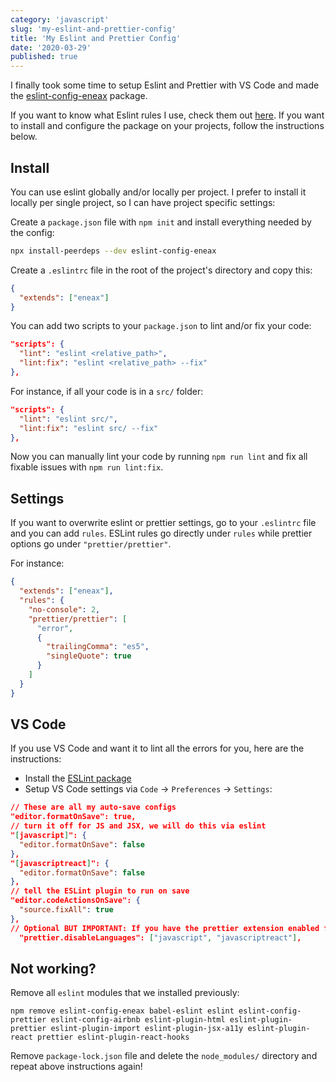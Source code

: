 ```yaml
---
category: 'javascript'
slug: 'my-eslint-and-prettier-config'
title: 'My Eslint and Prettier Config'
date: '2020-03-29'
published: true
---
```


I finally took some time to setup Eslint and Prettier with VS Code and made the <a href='https://www.npmjs.com/package/eslint-config-eneax' target='_blank'>eslint-config-eneax</a> package.

If you want to know what Eslint rules I use, check them out <a href='https://github.com/eneax/eslint-config-eneax/blob/master/.eslintrc.js' target='_blank'>here</a>.
If you want to install and configure the package on your projects, follow the instructions below.

## Install

You can use eslint globally and/or locally per project.
I prefer to install it locally per single project, so I can have project specific settings:

Create a `package.json` file with `npm init` and install everything needed by the config:

```bash
npx install-peerdeps --dev eslint-config-eneax
```

Create a `.eslintrc` file in the root of the project's directory and copy this:

```json
{
  "extends": ["eneax"]
}
```

You can add two scripts to your `package.json` to lint and/or fix your code:

```json
"scripts": {
  "lint": "eslint <relative_path>",
  "lint:fix": "eslint <relative_path> --fix"
},
```

For instance, if all your code is in a `src/` folder:

```json
"scripts": {
  "lint": "eslint src/",
  "lint:fix": "eslint src/ --fix"
},
```

Now you can manually lint your code by running `npm run lint` and fix all fixable issues with `npm run lint:fix`.

## Settings

If you want to overwrite eslint or prettier settings, go to your `.eslintrc` file and you can add `rules`.
ESLint rules go directly under `rules` while prettier options go under `"prettier/prettier"`.

For instance:

```json
{
  "extends": ["eneax"],
  "rules": {
    "no-console": 2,
    "prettier/prettier": [
      "error",
      {
        "trailingComma": "es5",
        "singleQuote": true
      }
    ]
  }
}
```

## VS Code

If you use VS Code and want it to lint all the errors for you, here are the instructions:

- Install the <a href='https://marketplace.visualstudio.com/items?itemName=dbaeumer.vscode-eslint' target='_blank'>ESLint package</a>
- Setup VS Code settings via `Code` → `Preferences` → `Settings`:

```json
// These are all my auto-save configs
"editor.formatOnSave": true,
// turn it off for JS and JSX, we will do this via eslint
"[javascript]": {
  "editor.formatOnSave": false
},
"[javascriptreact]": {
  "editor.formatOnSave": false
},
// tell the ESLint plugin to run on save
"editor.codeActionsOnSave": {
  "source.fixAll": true
},
// Optional BUT IMPORTANT: If you have the prettier extension enabled for other languages like CSS and HTML, turn it off for JS since we are doing it through Eslint already
  "prettier.disableLanguages": ["javascript", "javascriptreact"],
```

## Not working?

Remove all `eslint` modules that we installed previously:

```shell
npm remove eslint-config-eneax babel-eslint eslint eslint-config-prettier eslint-config-airbnb eslint-plugin-html eslint-plugin-prettier eslint-plugin-import eslint-plugin-jsx-a11y eslint-plugin-react prettier eslint-plugin-react-hooks
```

Remove `package-lock.json` file and delete the `node_modules/` directory and repeat above instructions again!
